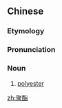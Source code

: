 ==Chinese==
{{zh-forms}}
{{wikipedia|lang=zh}}

===Etymology===
{{zh-compound|聚|酯|poly-|ester}}

===Pronunciation===
{{zh-pron
|m=jùzhǐ
|c=zeoi6 zi2
|cat=n
}}

===Noun===
{{zh-noun}}

# [[polyester]]

{{zh-cat|Chemistry}}

[[zh:聚酯]]